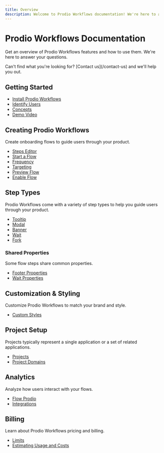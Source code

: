 ```yaml
---
title: Overview
description: Welcome to Prodio Workflows documentation! We're here to answer your questions.
---
```



# Prodio Workflows Documentation

Get an overview of Prodio Workflows features and how to use them. We're here to answer your questions.

<Callout variant="info">
  Can't find what you're looking for? [Contact us](/contact-us) and we'll help you out.
</Callout>

## Getting Started

- [Install Prodio Workflows](/getting-started/install-flows)
- [Identify Users](/getting-started/identify-users)
- [Concepts](/getting-started/concepts)
- [Demo Video](/demo-video)

## Creating Prodio Workflows

Create onboarding flows to guide users through your product.

- [Steps Editor](/creating-flows/steps-editor)
- [Start a Flow](/creating-flows/start-flow)
- [Frequency](/creating-flows/frequency)
- [Targeting](/creating-flows/targeting)
- [Preview Flow](/creating-flows/preview)
- [Enable Flow](/creating-flows/enable-flow)

## Step Types

Prodio Workflows come with a variety of step types to help you guide users through your product.

- [Tooltip](/step-types/tooltip)
- [Modal](/step-types/modal)
- [Banner](/step-types/banner)
- [Wait](/step-types/wait)
- [Fork](/step-types/fork)

### Shared Properties

Some flow steps share common properties.

- [Footer Properties](/step-types/shared-properties/footer-properties)
- [Wait Properties](/step-types/shared-properties/wait-properties)

## Customization & Styling

Customize Prodio Workflows to match your brand and style.

- [Custom Styles](/customization-and-styling/custom-styles)

## Project Setup

Projects typically represent a single application or a set of related applications.

- [Projects](/project-setup/projects)
- [Project Domains](/project-setup/project-domains)


## Analytics

Analyze how users interact with your flows.

- [Flow Prodio](/analytics/flow-insights)
- [Integrations](/analytics/integrations)

## Billing

Learn about Prodio Workflows pricing and billing.

- [Limits](/billing/limits)
- [Estimating Usage and Costs](/billing/estimating-usage-costs)

